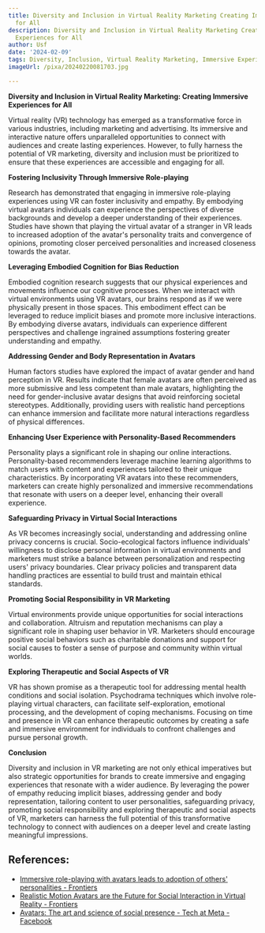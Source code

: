 ```yaml
---
title: Diversity and Inclusion in Virtual Reality Marketing Creating Immersive Experiences
  for All
description: Diversity and Inclusion in Virtual Reality Marketing Creating Immersive
  Experiences for All
author: Usf
date: '2024-02-09'
tags: Diversity, Inclusion, Virtual Reality Marketing, Immersive Experiences, Accessibility
imageUrl: /pixa/20240220081703.jpg

---
```

**Diversity and  Inclusion  in Virtual Reality Marketing: Creating Immersive Experiences for All**

Virtual reality  (VR) technology has emerged  as a transformative force in  various industries, including marketing and advertising. Its immersive and interactive nature offers unparalleled opportunities to connect with audiences and create lasting experiences. However, to fully harness  the potential of VR marketing,  diversity and inclusion  must be prioritized to ensure that these experiences are  accessible  and engaging for all.

**Fostering Inclusivity Through Immersive Role-playing**

Research  has demonstrated that engaging in immersive role-playing experiences using VR can foster inclusivity and empathy.  By embodying virtual avatars individuals can  experience the perspectives of diverse backgrounds and develop a deeper understanding of their experiences. Studies have shown that playing the virtual avatar of a  stranger in VR leads to increased adoption of the avatar's personality traits  and convergence of opinions, promoting closer perceived personalities and increased closeness towards the avatar.

**Leveraging Embodied Cognition for  Bias Reduction**

Embodied cognition research suggests that our  physical experiences and movements influence  our cognitive processes.  When we interact with virtual environments using VR avatars, our brains respond as if we were physically present  in those spaces. This embodiment  effect can be leveraged to reduce implicit biases and promote more inclusive interactions. By embodying diverse avatars, individuals can experience different perspectives and challenge ingrained assumptions fostering greater understanding and empathy.

**Addressing Gender and Body Representation in Avatars**

Human  factors studies have explored the impact of  avatar  gender  and hand perception in VR. Results indicate that female avatars are often perceived as more  submissive and less competent than male avatars, highlighting the need  for gender-inclusive avatar designs that avoid reinforcing societal stereotypes. Additionally, providing users with realistic hand perceptions can enhance immersion and facilitate  more natural interactions regardless of physical differences.

**Enhancing User  Experience with Personality-Based Recommenders**

Personality plays a significant role in shaping our online interactions. Personality-based recommenders  leverage machine learning algorithms to match users  with content and experiences tailored to their unique characteristics. By incorporating  VR avatars into these recommenders,  marketers can create highly personalized  and immersive recommendations that resonate with users on a deeper  level,  enhancing their  overall experience.

**Safeguarding Privacy in Virtual Social Interactions**

As VR becomes increasingly social, understanding and addressing online privacy concerns is crucial. Socio-ecological factors  influence individuals' willingness  to disclose personal information in virtual environments and marketers must strike a balance between personalization and respecting users' privacy boundaries. Clear privacy policies and transparent data handling practices are essential to build trust and maintain ethical standards.

**Promoting Social Responsibility in VR Marketing**

Virtual environments provide unique opportunities for social interactions and collaboration. Altruism and reputation mechanisms can play a significant  role in  shaping user behavior in VR. Marketers should encourage positive social behaviors such as charitable donations  and support for social causes to foster a sense of  purpose and community within virtual worlds.

**Exploring  Therapeutic and Social Aspects of VR**

VR has  shown promise as  a therapeutic tool for addressing mental health conditions and social isolation. Psychodrama techniques which involve role-playing virtual characters,  can facilitate self-exploration, emotional processing, and the  development of coping mechanisms. Focusing on time and presence in  VR can enhance therapeutic outcomes  by creating a safe and immersive environment for individuals to confront  challenges and pursue personal  growth.

**Conclusion**

Diversity and inclusion in  VR marketing are not only ethical imperatives but also strategic opportunities for  brands to create immersive  and engaging experiences that  resonate with a wider audience.  By leveraging the power of empathy reducing implicit biases, addressing gender and body representation, tailoring content to user personalities, safeguarding privacy, promoting social responsibility and exploring therapeutic and social aspects  of VR, marketers can harness the full potential of this  transformative technology to connect  with audiences on a deeper level and create lasting meaningful impressions.

## References:
- [Immersive role-playing with avatars leads to adoption of others' personalities - Frontiers](https://www.frontiersin.org/articles/10.3389/frvir.2023.1025526)
- [Realistic Motion Avatars are the Future for Social Interaction in Virtual Reality - Frontiers](https://www.frontiersin.org/articles/10.3389/frvir.2021.750729)
- [Avatars: The art and science of social presence - Tech at Meta - Facebook](https://tech.facebook.com/reality-labs/2019/4/avatars-the-art-and-science-of-social-presence/)
